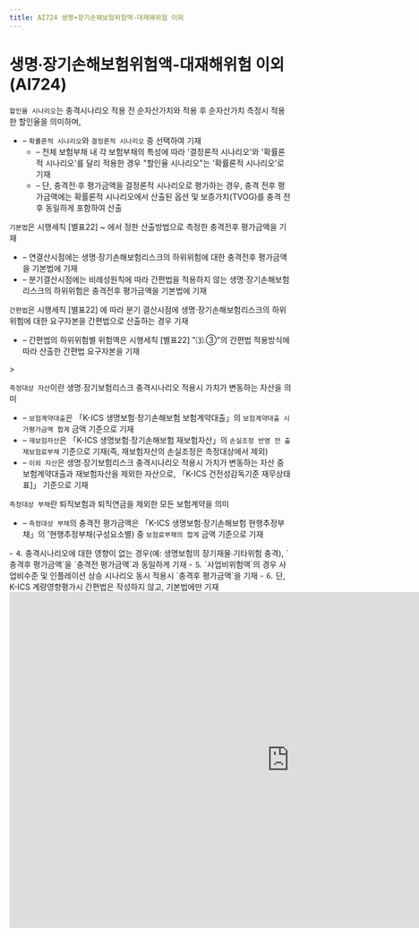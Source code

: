 ```yaml
---
title: AI724 생명∙장기손해보험위험액-대재해위험 이외
---
```

# 생명∙장기손해보험위험액-대재해위험 이외 (AI724)

<Accordion  activeIndex={[]}>
<AccordionTab header="[작성 요령]">

<Accordion  activeIndex={[]}>
<AccordionTab header="1. 할인율 시나리오">

`할인율 시나리오`는 충격시나리오 적용 전 순자산가치와 적용 후 순자산가치 측정시 적용한 할인율을 의미하며,
- – `확룔론적 시나리오`와 `결정론적 시나리오` 중 선택하여 기재
  - – 전체 보험부채 내 각 보험부채의 특성에 따라 '결정론적 시나리오'와 '확률론적 시나리오'를 달리 적용한 경우 "할인율 시나리오"는 '확률론적 시나리오'로 기재
  - – 단, 충격전·후 평가금액을 결정론적 시나리오로 평가하는 경우, 충격 전후 평가금액에는 확률론적 시나리오에서 산출된 옵션 및 보증가치(TVOG)를 충격 전후 동일하게 포함하여 산출

</AccordionTab>
<AccordionTab header="2. 기본법 vs. 간편법 ">

`기본법`은 시행세칙 [별표22] <OverlayDemo id ="422"/> ~ <OverlayDemo id = "427"/> 에서 정한 산출방법으로 측정한 충격전후 평가금액을 기재
- – 연결산시점에는 생명·장기손해보험리스크의 하위위험에 대한 충격전후 평가금액을 기본법에 기재
- – 분기결산시점에는 비례성원칙에 따라 간편법을 적용하지 않는 생명·장기손해보험리스크의 하위위험은 충격전후 평가금액을 기본법에 기재

`간편법`은 시행세칙 [별표22] <OverlayDemo id ="416"/> 에 따라 분기 결산시점에 생명·장기손해보험리스크의 하위위험에 대한 요구자본을 간편법으로 산출하는 경우 기재
 - – 간편법의 하위위험별 위험액은 시행세칙 [별표22] <OverlayDemo id ="416_나"/>"⑶.③"의 간편법 적용방식에 따라 산출한 간편법 요구자본을 기재

</AccordionTab>
<AccordionTab header="3. 측정대상">
> <OverlayDemo id ="421_가"/>

`측정대상 자산`이란 생명∙장기보험리스크 충격시나리오 적용시 가치가 변동하는 자산을 의미
- – `보험계약대출`은 「K-ICS 생명보험·장기손해보험 보험계약대출」의 `보험계약대출 시가평가금액 합계` 금액 기준으로 기재
- – `재보험자산`은 「K-ICS 생명보험·장기손해보험 재보험자산」의 `손실조정 반영 전 출재보험료부채` 기준으로 기재(즉, 재보험자산의 손실조정은 측정대상에서 제외)
- – `이외 자산`은 생명∙장기보험리스크 충격시나리오 적용시 가치가 변동하는 자산 중 보험계약대출과 재보험자산을 제외한 자산으로, 「K-ICS 건전성감독기준 재무상태표]」 기준으로 기재

`측정대상 부채`란 퇴직보험과 퇴직연금을 제외한 모든 보험계약을 의미
 - – `측정대상 부채`의 충격전 평가금액은 「K-ICS 생명보험·장기손해보험 현행추정부채」의 '현행추정부채(구성요소별) 중 `보험료부채의 합계` 금액 기준으로 기재

</AccordionTab>
<AccordionTab header="그외 작성 요령">
- ⒋ 충격시나리오에 대한 영향이 없는 경우(예: 생명보험의 장기재물∙기타위험 충격), `충격후 평가금액`을 `충격전 평가금액`과 동일하게 기재
- ⒌ `사업비위험액`의 경우 사업비수준 및 인플레이션 상승 시나리오 동시 적용시 `충격후 평가금액`을 기재
- ⒍ 단, K-ICS 계량영향평가시 간편법은 작성하지 않고, 기본법에만 기재

</AccordionTab>
</Accordion>

</AccordionTab>
</Accordion>

<br/>

<iframe width="1000" height="600" frameBorder="0" scrolling="no"
src="https://onedrive.live.com/embed?resid=AB5F66CE0CF8D024%2116554&authkey=%21ACzRWZavyE-79hc&em=2
&AllowTyping=True
&wdAllowInteractivity=False&ActiveCell='3-1'!F10&Item='3-1'!A7:BC46
&wdHideGridlines=True
&wdDownloadButton=False
&waccluster=PSG3">
</iframe>

